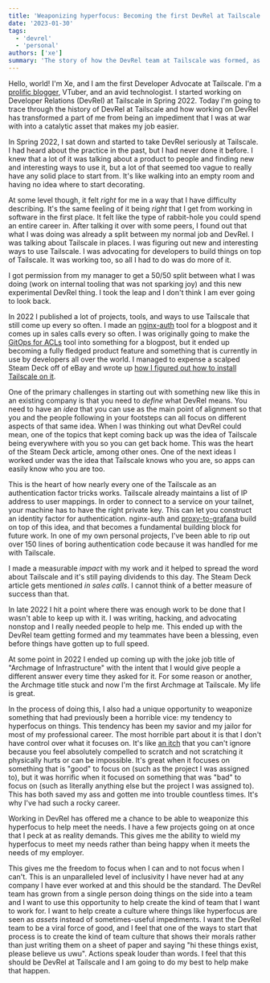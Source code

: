 ```yaml
---
title: 'Weaponizing hyperfocus: Becoming the first DevRel at Tailscale'
date: '2023-01-30'
tags:
  - 'devrel'
  - 'personal'
authors: ['xe']
summary: 'The story of how the DevRel team at Tailscale was formed, as told by Xe, our first developer advocate.'
---
```


Hello, world! I'm Xe, and I am the first Developer Advocate at
Tailscale. I'm a [prolific blogger](https://xeiaso.net/blog), VTuber,
and an avid technologist. I started working on Developer Relations
(DevRel) at Tailscale in Spring 2022. Today I'm going to trace through
the history of DevRel at Tailscale and how working on DevRel has
transformed a part of me from being an impediment that I was at war
with into a catalytic asset that makes my job easier.

<HeroImage
  src="/images/hero/teyvat-utopia.png"
  desc="landscape, fuji-san, pagodas, space needle"
  width={1280}
  height={512}
  generator="Waifu Diffusion v1.3"
/>

In Spring 2022, I sat down and started to take DevRel seriously at
Tailscale. I had heard about the practice in the past, but I had never
done it before. I knew that a lot of it was talking about a product to
people and finding new and interesting ways to use it, but a lot of
that seemed too vague to really have any solid place to start from.
It's like walking into an empty room and having no idea where to start
decorating.

At some level though, it felt _right_ for me in a way that I have
difficulty describing. It's the same feeling of it being _right_ that
I get from working in software in the first place. It felt like the
type of rabbit-hole you could spend an entire career in. After talking
it over with some peers, I found out that what I was doing was already
a split between my normal job and DevRel. I was talking about
Tailscale in places. I was figuring out new and interesting ways to
use Tailscale. I was advocating for developers to build things on top
of Tailscale. It was working too, so all I had to do was do more of
it.

I got permission from my manager to get a 50/50 split between what I
was doing (work on internal tooling that was not sparking joy) and
this new experimental DevRel thing. I took the leap and I don't think
I am ever going to look back.

In 2022 I published a lot of projects, tools, and ways to use
Tailscale that still come up every so often. I made an
[nginx-auth](https://tailscale.com/blog/tailscale-auth-nginx/) tool
for a blogpost and it comes up in sales calls every so often. I was
originally going to make the [GitOps for
ACLs](https://tailscale.com/blog/gitops-acls/) tool into something for
a blogpost, but it ended up becoming a fully fledged product feature
and something that is currently in use by developers all over the
world. I managed to expense a scalped Steam Deck off of eBay and wrote
up [how I figured out how to install Tailscale on
it](https://tailscale.com/blog/steam-deck/).

One of the primary challenges in starting out with something new like
this in an existing company is that you need to _define_ what DevRel
means. You need to have an _idea_ that you can use as the main point
of alignment so that you and the people following in your footsteps
can all focus on different aspects of that same idea. When I was
thinking out what DevRel could mean, one of the topics that kept
coming back up was the idea of Tailscale being everywhere with you so
you can get back home. This was the heart of the Steam Deck article,
among other ones. One of the next ideas I worked under was the idea
that Tailscale knows who you are, so apps can easily know who you are
too.

This is the heart of how nearly every one of the Tailscale as an
authentication factor tricks works. Tailscale already maintains a list
of IP address to user mappings. In order to connect to a service on
your tailnet, your machine has to have the right private key. This
can let you construct an identity factor for authentication.
nginx-auth and
[proxy-to-grafana](https://tailscale.com/blog/grafana-auth/) build on
top of this idea, and that becomes a fundamental building block for
future work. In one of my own personal projects, I've been able to rip
out over 150 lines of boring authentication code because it was
handled for me with Tailscale.

I made a measurable _impact_ with my work and it helped to spread the
word about Tailscale and it's still paying dividends to this day. The
Steam Deck article gets mentioned _in sales calls_. I cannot think of
a better measure of success than that.

In late 2022 I hit a point where there was enough work to be done that
I wasn't able to keep up with it. I was writing, hacking, and
advocating nonstop and I really needed people to help me. This ended
up with the DevRel team getting formed and my teammates have been a
blessing, even before things have gotten up to full speed.

<ConvSnippet name="Xe Iaso">
  At some point in 2022 I ended up coming up with the joke job title of "Archmage of Infrastructure"
  with the intent that I would give people a different answer every time they asked for it. For some
  reason or another, the Archmage title stuck and now I'm the first Archmage at Tailscale. My life
  is great.
</ConvSnippet>

In the process of doing this, I also had a unique opportunity to
weaponize something that had previously been a horrible vice: my
tendency to hyperfocus on things. This tendency has been my savior and
my jailor for most of my professional career. The most horrible part
about it is that I don't have control over what it focuses on. It's
like [an itch](https://xeiaso.net/blog/the-itch-2020-10-11) that you
can't ignore because you feel absolutely compelled to scratch and not
scratching it physically hurts or can be impossible. It's great when
it focuses on something that is "good" to focus on (such as the
project I was assigned to), but it was horrific when it focused on
something that was "bad" to focus on (such as literally anything else
but the project I was assigned to). This has both saved my ass and
gotten me into trouble countless times. It's why I've had such a rocky
career.

Working in DevRel has offered me a chance to be able to weaponize this
hyperfocus to help meet the needs. I have a few projects going on at
once that I peck at as reality demands. This gives me the ability to
wield my hyperfocus to meet my needs rather than being happy when it
meets the needs of my employer.

This gives me the freedom to focus when I can and to not focus when I
can't. This is an unparalleled level of inclusivity I have never had
at any company I have ever worked at and this should be the standard.
The DevRel team has grown from a single person doing things on the
side into a team and I want to use this opportunity to help create the
kind of team that I want to work for. I want to help create a culture
where things like hyperfocus are seen as _assets_ instead of
sometimes-useful impediments. I want the DevRel team to be a viral
force of good, and I feel that one of the ways to start that process
is to create the kind of team culture that shows their morals rather
than just writing them on a sheet of paper and saying "hi these things
exist, please believe us uwu". Actions speak louder than words. I feel
that this should be DevRel at Tailscale and I am going to do my best
to help make that happen.
